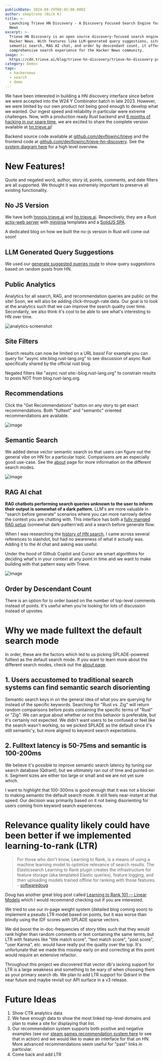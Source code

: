 ```yaml
---
publishDate: 2024-08-29T08:45:00.000Z
author: skeptrune (Nick K)
title: >-
  Launching Trieve HN Discovery - A Discovery Focused Search Engine for Hacker
  News
excerpt: >-
  Trieve HN Discovery is an open source discovery-focused search engine for
  Hacker News. With features like LLM-generated query suggestions, site filters,
  semantic search, RAG AI chat, and order by descendant count, it offers a
  comprehensive search experience for the Hacker News community.
image: >-
  https://cdn.trieve.ai/blog/trieve-hn-discovery/trieve-hn-discovery-preview-opengraph.webp
category: Demos
tags:
  - hackernews
  - search
  - demo
---
```


We have been interested in building a HN discovery interface since before we were accepted into the W24 Y Combinator batch in late 2023\. However, we were limited by our own product not being good enough to develop what we wanted. Our ingest speed and reliability in particular were extreme challenges. Now, with a production ready Rust backend and [6 months of hacking in our spare time](https://github.com/devflowinc/trieve-hn-discovery/commit/2e24998d30b336416a947ee1594eb9c026958087), we are excited to share the complete version available at [hn.trieve.ai](https://hn.trieve.ai)!

Backend source code available at [github.com/devflowinc/trieve](https://github.com/devflowinc/trieve) and the frontend code at [github.com/devflowinc/trieve-hn-discovery](https://github.com/devflowinc/trieve-hn-discovery). See the [system diagram here](https://docs.trieve.ai/getting-started/introduction#system-diagram) for a high level overview.

# New Features!

Quote and negated word, author, story id, points, comments, and date filters are all supported. We thought it was extremely important to preserve all existing functionality.

## No JS Version

We have both [hnnojs.trieve.ai](https://hnnojs.trieve.ai/) and [hn.trieve.ai](https://hn.trieve.ai/). Respectively, they are a Rust [actix-web server](https://github.com/devflowinc/trieve-hn-discovery/tree/main/actix-frontend) with [minijinja](https://github.com/mitsuhiko/minijinja) templates and a [SolidJS SPA](https://github.com/devflowinc/trieve-hn-discovery/tree/main/frontend).

A dedicated blog on how we built the no-js version in Rust will come out soon!

## LLM Generated Query Suggestions

We used our [generate suggested queries route](https://docs.trieve.ai/api-reference/chunk/generate-suggested-queries) to show query suggestions based on random posts from HN.

## Public Analytics

Analytics for all search, RAG, and recommendation queries are public on the site! Soon, we will also be adding click-through-rate data. Our goal is to look at the analytics such that we can improve the search quality over time. Secondarily, we also think it's cool to be able to see what's interesting to HN over time.

![analytics-screenshot](https://trieve.b-cdn.net/blog/trieve-hn-discovery/analytics-screenshot.webp)

## Site Filters

Search results can now be limited on a URL basis! For example you can query for "async site:blog.rust-lang.org" to see discussion of async Rust specifically shared by the official rust blog.

Negated filters like "async rust site:-blog.rust-lang.org" to constrain results to posts NOT from blog.rust-lang.org.

## Recommendations

Click the "Get Recommendations" button on any story to get exact recommendations. Both "fulltext" and "semantic" oriented recommendations are available.

![image](https://cdn.trieve.ai/blog/trieve-hn-discovery/recommendations.webp)

## Semantic Search

We added dense vector semantic search so that users can figure out the general vibe on HN for a particular topic. Comparisons are an especially good use-case. See the [about](https://hn.trieve.ai/about) page for more information on the different search modes.

![image](https://cdn.trieve.ai/blog/trieve-hn-discovery/semantic-search.webp)

## RAG AI chat

**RAG chatbots performing search queries unknown to the user to inform their output is somewhat of a dark pattern.** LLM's are more valuable in "search before generate" scenarios where you can more narrowly define the context you are chatting with. This interface has both a [fully manged RAG setup](https://hn.trieve.ai/chat) (somewhat dark-pattern'ed) and a search before generate flow.

When I was researching the [history of HN search](https://trieve.ai/history-of-hnsearch/), I came across several references to slashdot, but had no awareness of what it actually was. Adding it to the AI chat and asking was useful.

Under the hood of Github Copilot and Cursor are smart algorithms for deciding what's in your context at any point in time and we want to make building with that pattern easy with Trieve.

![image](https://cdn.trieve.ai/blog/trieve-hn-discovery/ai-chat.webp)

## Order by Descendant Count

There is an option for to order based on the number of top-level comments instead of points. It's useful when you're looking for lots of discussion instead of upvotes.

# Why we made fulltext the default search mode

In order, these are the factors which led to us picking SPLADE-powered fulltext as the default search mode. If you want to learn more about the different search modes, check out the [about page](https://hn.trieve.ai/about).

## 1\. Users accustomed to traditional search systems can find semantic search disorienting

Semantic search keys in on the general idea of what you are querying for instead of the specific keywords. Searching for "Rust vs. Zig" will return random comparisons before posts containing the specific terms of "Rust" or "Zig". We can argue about whether or not this behavior is preferable, but it's certainly not expected. We didn't want users to be confused or feel like the search wasn't working, so we picked SPLADE as the default since it's still semantic'y, but more aligned to keyword search expectations.

## 2\. Fulltext latency is 50-75ms and semantic is 100-200ms

We believe it's possible to improve semantic search latency by tuning our search database (Qdrant), but we ultimately ran out of time and punted on it. Segment sizes are either too large or small and we are not yet sure which.

I want to highlight that 100-300ms is good enough that it was not a blocker to making semantic the default search mode. It still feels near-instant at that speed. Our decision was primarily based on it not being disorienting for users coming from keyword search experiences.

# Relevance quality likely could have been better if we implemented learning-to-rank (LTR)

> For those who don't know, Learning to Rank, is a means of using a machine learning model to optimize relevance of search results. The Elasticsearch Learning to Rank plugin creates the infrastructure for feature storage (aka templated Elastic queries), feature logging, and then uploading models trained offline for ranking with those features. - [softwaredoug](https://news.ycombinator.com/item?id=21837407)

Doug has another great blog post called [Learning to Rank 101 -- Linear Models](https://opensourceconnections.com/blog/2017/04/01/learning-to-rank-linear-models/) which I would recommend checking out if you are interested.

We tried to use our in-page weight system (detailed blog coming soon) to implement a pseudo LTR model based on points, but it was worse than blindly using the IDF scores with SPLADE sparse vectors.

We did boost the in-doc-frequencies of story titles such that they would rank higher than random comments or text containing the same terms, but LTR with features like "title match score", "text match score", "post score", "user Karma", etc. would have really put the quality over the top. It's unfortunate that we made this misstep early on and correcting at this point would require an extensive refactor.

Throughout this project we discovered that vector db's lacking support for LTR is a large weakness and something to be wary of when choosing them as your primary search db. We plan to add LTR support for Qdrant in the near future and maybe revisit our API surface in a v3 release.

# Future Ideas

1. Show CTR analytics data
2. We have enough data to show the most linked top-level domains and plan to make a site for displaying that list.
3. Our recommendation system supports both positive and negative examples (see our [steam games recommendation system here](https://steamdb.trieve.ai/) to see that in action) and we would like to make an interface for that on HN. More advanced recommendations seem useful for "past" links in particular.
4. Come back and add LTR
